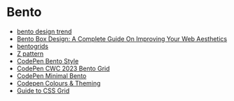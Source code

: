 

<Meta title="design system/organisms/bento" />

# Bento

<Canvas>
  <Story name="2 x 2 Grid">
    <BentoStory grid="2x2" />
  </Story>
  <Story name="3 x 3 Grid">
    <BentoStory grid="3x3" />
  </Story>
    <Story name="4 x 4 Grid">
    <BentoStory grid="4x4" />
  </Story>
    <Story name="5 x 4 Grid">
    <BentoStory grid="5x4" />
  </Story>
</Canvas>


- [bento design trend](https://bootcamp.uxdesign.cc/web-design-trend-bento-box-95814d99ac62)
- [Bento Box Design: A Complete Guide On Improving Your Web Aesthetics](https://alphaefficiency.com/bento-box-design)
- [bentogrids](https://bentogrids.com/)
- [Z pattern](https://vanseodesign.com/web-design/3-design-layouts/)
- [CodePen Bento Style](https://codepen.io/ecemgo/pen/YzBZjjb)
- [CodePen CWC 2023 Bento Grid](https://codepen.io/aryancodeworm/pen/mdvwGVZ?anon=true&view=pen)
- [CodePen Minimal Bento](https://codepen.io/ghaste/pen/gOqmXQa)
- [Codepen Colours & Theming](https://codepen.io/_rahul/pen/dyKagre)
- [Guide to CSS Grid](https://www.joshwcomeau.com/css/interactive-guide-to-grid/)
